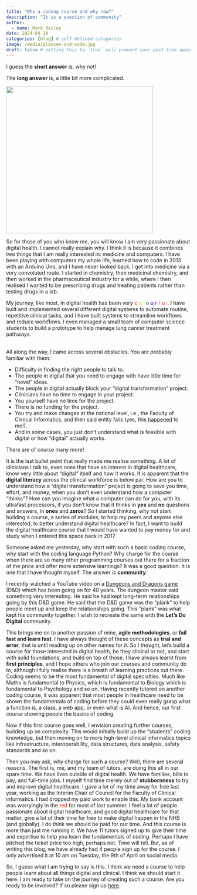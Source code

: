 ```yaml
---
title: "Why a coding course and why now?"
description: "It is a question of community"
author:
  - name: Mark Bailey
date: 2024-04-10
categories: [blog] # self-defined categories
image: /media/glasses-and-code.jpg
draft: false # setting this to `true` will prevent your post from appearing on your listing page until you're ready!
---
```


I guess the **short answer** is, why not!

The **long answer** is, a little bit more complicated.

![](/media/glasses-and-code.jpg){height=400px fig-align="center" fig-alt="Glasses in front of screens, which are displaying code."}

So for those of you who know me, you will know I am very passionate about digital health. I cannot really explain why. I think it is because it combines two things that I am really interested in: medicine and computers. I have been playing with computers my whole life, learned how to code in 2013 with an Arduino Uno, and I have never looked back. I got into medicine via a very convoluted route. I started in chemistry, then medicinal chemistry, and then worked in the pharmaceutical industry for a while, where I then realised I wanted to be prescribing drugs and treating patients rather than testing drugs in a lab.

```{=html}
My journey, like most, in digital health has been very
<span style="color: red;">c</span>
<span style="color: orange;">o</span>
<span style="color: gold;">l</span>
<span style="color: green;">o</span>
<span style="color: blue;">u</span>
<span style="color: indigo;">r</span>
<span style="color: violet;">f</span>
<span style="color: red;">u</span>
<span style="color: orange;">l</span>. I have built and implemented several different digital systems to automate routine, repetitive clinical tasks, and I have built systems to streamline workflows and reduce workflows. I even managed a small team of computer science students to build a prototype to help manage lung cancer treatment pathways. 
```
</br>
All along the way, I came across several obstacles. You are probably familiar with them:

* Difficulty in finding the right people to talk to.
* The people in digital that you need to engage with have little time for "novel" ideas.
* The people in digital actually block your "digital transformation" project.
* Clinicians have no time to engage in your project.
* You yourself have no time for the project.
* There is no funding for the project.
* You try and make changes at the national level, i.e., the Faculty of Clinical Informatics, and then said entity fails (yes, this [happened](https://www.digitalhealth.net/2023/07/fci-described-as-a-greek-tragedy/) to me!).
* And in some cases, you just don't understand what is feasible with digital or how "digital" actually works.

There are of course many more!

It is the last bullet point that really made me realise something. A lot of clinicians I talk to, even ones that have an interest in digital healthcare, know very little about "digital" itself and how it works. It is apparent that the **digital literacy** across the clinical workforce is below par. How are you to understand how a "digital transformation" project is going to save you time, effort, and money, when you don't even understand how a computer "thinks"? How can you imagine what a computer can do for you, with its ultrafast processors, if you don't know that it thinks in **yes** and **no** questions and answers, in **ones** and **zeros**? So I started thinking, why not start building a course, a series of modules, to help my peers and anyone else interested, to better understand digital healthcare? In fact, I want to build the digital healthcare course that I would have wanted to pay money for and study when I entered this space back in 2017.

Someone asked me yesterday, why start with such a basic coding course, why start with the coding language Python? Why charge for the course when there are so many other programming courses out there for a fraction of the price and offer more extensive learnings? It was a good question. It is one that I have thought myself. The answer is **community**.

I recently watched a YouTube video on a [Dungeons and Dragons game](https://www.youtube.com/watch?v=nJ-ehbVQYxI) (D&D) which has been going on for 40 years. The dungeon master said something very interesting. He said he had kept long-term relationships going by this D&D game. He said that the D&D game was the "plank" to help people meet up and keep the relationships going. This "plank" was what kept his community together. I wish to recreate the same with the **Let's Do Digital** community.

This brings me on to another passion of mine, **agile methodologies**, or **fail fast and learn fast**. I have always thought of these concepts as **trial and error**, that is until reading up on other names for it. So I thought, let's build a course for those interested in digital health, be they clinical or not, and start with solid foundations, and build on top of those. I have always learnt from **first principles**, and I hope others who join our courses and community do to, although I fully realise there is a breath of learning practices out there. Coding seems to be the most fundamental of digital specialties. Much like Maths is fundamental to Physics, which is fundamental to Biology which is fundamental to Psychology and so on. Having recently tutored on another coding course, it was apparent that most people in healthcare need to be shown the fundamentals of coding before they could even really grasp what a function is, a class, a web app, or even what is AI. And hence, our first course showing people the basics of coding.

Now if this first course goes well, I envision creating further courses, building up on complexity. This would initially build up the "students" coding knowledge, but then moving on to more high-level clinical informatics topics like infrastructure, interoperability, data structures, data analysis, safety standards and so on.

Then you may ask, why charge for such a course? Well, there are several reasons. The first is, me, and my team of tutors, are doing this all in our spare time. We have lives outside of digital health. We have families, bills to pay, and full-time jobs. I myself find time merely out of **stubbornness** to try and improve digital healthcare. I gave a lot of my time away for free last year, working as the Interim Chair of Council for the Faculty of Clinical informatics. I had dropped my paid work to enable this. My bank account was worryingly in the <span style="color: red;">red</span> for most of last summer. I feel a lot of people passionate about digital healthcare, and good digital healthcare for that matter, give a lot of their time for free to make digital happen in the NHS (and globally). I do think we should be paid for our time. And this course is more than just me running it. We have 11 tutors signed up to give their time and expertise to help you learn the fundamentals of coding. Perhaps I have pitched the ticket price too high, perhaps not. Time will tell. But, as of writing this blog, we have already had 4 people sign up for the course. I only advertised it at 10 am on Tuesday, the 9th of April on social media.

So, I guess what I am trying to say is this. I think we need a course to help people learn about all things digital and clinical. I think we should start it here. I am ready to take on the journey of creating such a course. Are you ready to be involved? If so please sign up [here](https://letsdodigital.org/tickets/programming-in-healthcare-module-1-June-2024.html).
